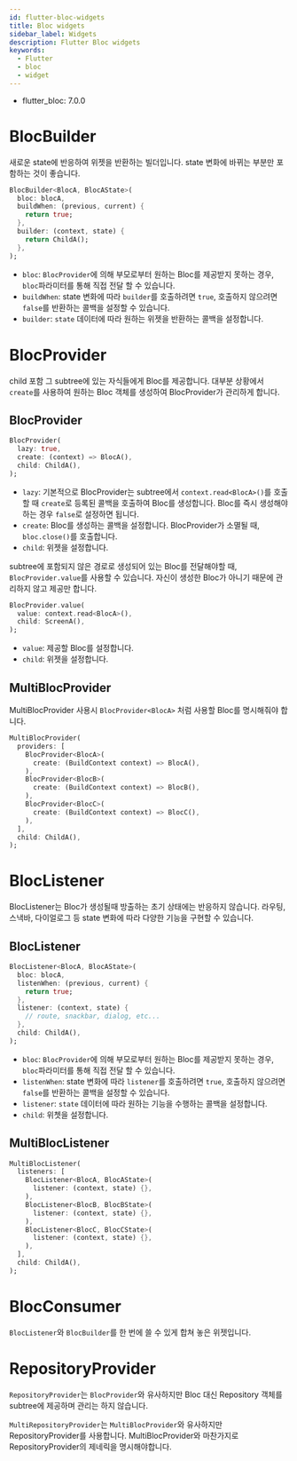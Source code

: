```yaml
---
id: flutter-bloc-widgets
title: Bloc widgets
sidebar_label: Widgets
description: Flutter Bloc widgets
keywords:
  - Flutter
  - bloc
  - widget
---
```


- flutter_bloc: 7.0.0

# BlocBuilder

새로운 state에 반응하여 위젯을 반환하는 빌더입니다. state 변화에 바뀌는 부분만 포함하는 것이 좋습니다.

```dart
BlocBuilder<BlocA, BlocAState>(
  bloc: blocA,
  buildWhen: (previous, current) {
    return true;
  },
  builder: (context, state) {
    return ChildA();
  },
);
```

- `bloc`: `BlocProvider`에 의해 부모로부터 원하는 Bloc를 제공받지 못하는 경우, `bloc`파라미터를 통해 직접 전달 할 수 있습니다.
- `buildWhen`: state 변화에 따라 `builder`를 호출하려면 `true`, 호출하지 않으려면 `false`를 반환하는 콜백을 설정할 수 있습니다.
- `builder`: `state` 데이터에 따라 원하는 위젯을 반환하는 콜백을 설정합니다.

# BlocProvider

child 포함 그 subtree에 있는 자식들에게 Bloc를 제공합니다. 대부분 상황에서 `create`를 사용하여 원하는 Bloc 객체를 생성하여 BlocProvider가 관리하게 합니다.

## BlocProvider

```dart
BlocProvider(
  lazy: true,
  create: (context) => BlocA(),
  child: ChildA(),
);
```

- `lazy`: 기본적으로 BlocProvider는 subtree에서 `context.read<BlocA>()`를 호출할 때 `create`로 등록된 콜백을 호출하여 Bloc를 생성합니다. Bloc를 즉시 생성해야 하는 경우 `false`로 설정하면 됩니다.
- `create`: Bloc를 생성하는 콜백을 설정합니다. BlocProvider가 소멸될 때, `bloc.close()`를 호출합니다.
- `child`: 위젯을 설정합니다.

subtree에 포함되지 않은 경로로 생성되어 있는 Bloc를 전달해야할 때, `BlocProvider.value`를 사용할 수 있습니다. 자신이 생성한 Bloc가 아니기 때문에 관리하지 않고 제공만 합니다.

```dart
BlocProvider.value(
  value: context.read<BlocA>(),
  child: ScreenA(),
);
```

- `value`: 제공할 Bloc를 설정합니다.
- `child`: 위젯을 설정합니다.

## MultiBlocProvider

MultiBlocProvider 사용시 `BlocProvider<BlocA>` 처럼 사용할 Bloc를 명시해줘야 합니다.

```dart
MultiBlocProvider(
  providers: [
    BlocProvider<BlocA>(
      create: (BuildContext context) => BlocA(),
    ),
    BlocProvider<BlocB>(
      create: (BuildContext context) => BlocB(),
    ),
    BlocProvider<BlocC>(
      create: (BuildContext context) => BlocC(),
    ),
  ],
  child: ChildA(),
);
```

# BlocListener

BlocListener는 Bloc가 생성될때 방출하는 초기 상태에는 반응하지 않습니다. 라우팅, 스낵바, 다이얼로그 등 state 변화에 따라 다양한 기능을 구현할 수 있습니다.

## BlocListener

```dart
BlocListener<BlocA, BlocAState>(
  bloc: blocA,
  listenWhen: (previous, current) {
    return true;
  },
  listener: (context, state) {
    // route, snackbar, dialog, etc...
  },
  child: ChildA(),
);
```

- `bloc`: `BlocProvider`에 의해 부모로부터 원하는 Bloc를 제공받지 못하는 경우, `bloc`파라미터를 통해 직접 전달 할 수 있습니다.
- `listenWhen`: state 변화에 따라 `listener`를 호출하려면 `true`, 호출하지 않으려면 `false`를 반환하는 콜백을 설정할 수 있습니다.
- `listener`: `state` 데이터에 따라 원하는 기능을 수행하는 콜백을 설정합니다.
- `child`: 위쳇을 설정합니다.

## MultiBlocListener

```dart
MultiBlocListener(
  listeners: [
    BlocListener<BlocA, BlocAState>(
      listener: (context, state) {},
    ),
    BlocListener<BlocB, BlocBState>(
      listener: (context, state) {},
    ),
    BlocListener<BlocC, BlocCState>(
      listener: (context, state) {},
    ),
  ],
  child: ChildA(),
);
```

# BlocConsumer

`BlocListener`와 `BlocBuilder`를 한 번에 쓸 수 있게 합쳐 놓은 위젯입니다.

# RepositoryProvider

`RepositoryProvider`는 `BlocProvider`와 유사하지만 Bloc 대신 Repository 객체를 subtree에 제공하며 관리는 하지 않습니다.

`MultiRepositoryProvider`는 `MultiBlocProvider`와 유사하지만 RepositoryProvider를 사용합니다. MultiBlocProvider와 마찬가지로 RepositoryProvider의 제네릭을 명시해야합니다.
